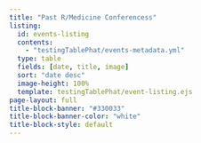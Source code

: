 ```yaml
---
title: "Past R/Medicine Conferencess"
listing:
  id: events-listing
  contents:
    - "testingTablePhat/events-metadata.yml"
  type: table
  fields: [date, title, image]
  sort: "date desc"
  image-height: 100%
  template: testingTablePhat/event-listing.ejs
page-layout: full
title-block-banner: "#330033"
title-block-banner-color: "white"
title-block-style: default
---
```


::: {#events-listing}
:::
